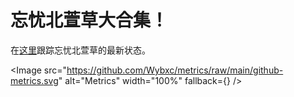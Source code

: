 # 忘忧北萱草大合集！

在[这里](https://github.com/Wybxc/metrics)跟踪忘忧北萱草的最新状态。


<Image
  src="https://github.com/Wybxc/metrics/raw/main/github-metrics.svg"
  alt="Metrics"
  width="100%"
  fallback={<Shimmer width="100%" height={600} />}
/>
